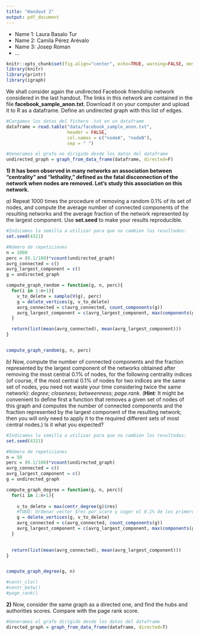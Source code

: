 ```yaml
---
title: "Handout 2"
output: pdf_document
---
```


* Name 1: Laura Basalo Tur
* Name 2: Camila Pérez Arévalo
* Name 3: Josep Roman
* ...

```r
knitr::opts_chunk$set(fig.align="center", echo=TRUE, warning=FALSE, message=FALSE,autodep = TRUE,cache=TRUE)
library(knitr)
library(printr)
library(igraph)
```

We shall consider again the undirected Facebook friendship network considered in the last handout. The links in this network are contained in the file **facebook_sample_anon.txt**. Download it on your computer and upload it to R as a dataframe. Define an undirected graph with this list of edges.

```r
#Cargamos los datos del fichero .txt en un dataframe
dataframe = read.table("data/facebook_sample_anon.txt",
                       header = FALSE, 
                       col.names = c("nodeA", "nodeB"),
                       sep = " ")

#Generamos el grafo no dirigido desde los datos del dataframe
undirected_graph = graph_from_data_frame(dataframe, directed=F)

```


**1) It has been observed in many networks an association between "centrality" and "lethality," defined as the fatal disconnection of the network when nodes are removed. Let's study this association on this network.**

*a)* Repeat 1000 times the procedure of removing a random 0.1% of its set of nodes, and compute the average number of connected components of the resulting networks and the average fraction of the network represented by the largest component. Use **set.seed** to make your results reproducible.


```r

#Indicamos la semilla a utilizar para que no cambien los resultados:
set.seed(4321)

#Número de repeticiones
n = 1000
perc = (0.1/100)*vcount(undirected_graph)
avrg_connected = c()
avrg_largest_component = c()
g = undirected_graph

compute_graph_random = function(g, n, perc){
  for(i in 1:n+1){
    v_to_delete = sample(V(g), perc)
    g = delete_vertices(g, v_to_delete)
    avrg_connected = c(avrg_connected, count_components(g))
    avrg_largest_component = c(avrg_largest_component, max(components(g)$csize))
  }

  return(list(mean(avrg_connected), mean(avrg_largest_component)))
}


compute_graph_random(g, n, perc)

```


*b)* Now, compute the number of connected components and the fraction represented by the largest component of the networks obtained after removing the most central 0.1% of nodes, for the following centrality indices (of course, if the most central 0.1% of nodes for two indices are the same set of nodes, you need not waste your time considering twice the same network): *degree*; *closeness*; *betweenness*; *page.rank*. (**Hint**: It might be convenient to define first a function that removes a given set of nodes of this graph and computes the number of connected components and the fraction represented by the largest component of the resulting network; then you will only need to apply it to the required different sets of most central nodes.) Is it what you expected? 

```r

#Indicamos la semilla a utilizar para que no cambien los resultados:
set.seed(4321)

#Número de repeticiones
n = 50
perc = (0.1/100)*vcount(undirected_graph)
avrg_connected = c()
avrg_largest_component = c()
g = undirected_graph

compute_graph_degree = function(g, n, perc){
  for(i in 1:n+1){
    
    v_to_delete = max(centr_degree(g)$res)
    #TODO: Ordenar vector $res por score y coger el 0.1% de los primeros
    g = delete_vertices(g, v_to_delete)
    avrg_connected = c(avrg_connected, count_components(g))
    avrg_largest_component = c(avrg_largest_component, max(components(g)$csize))
  }

  
  return(list(mean(avrg_connected), mean(avrg_largest_component)))
}


compute_graph_degree(g, n)

```



```r
#centr_clo()
#centr_betw()
#page_rank()
```



**2)** Now, consider the same graph as a directed one, and find the hubs and authorities scores. Compare with the page rank score. 

```r

#Generamos el grafo dirigido desde los datos del dataframe
directed_graph = graph_from_data_frame(dataframe, directed=T)
```

